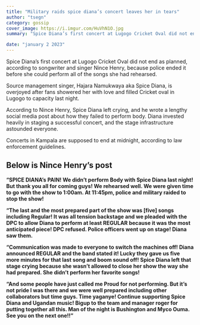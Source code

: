 ```yaml
---
title: "Military raids spice diana’s concert leaves her in tears"
author: "tsegn"
category: gossip
cover_image: https://i.imgur.com/HuVhN1O.jpg
summary: "Spice Diana’s first concert at Lugogo Cricket Oval did not end as planned, according to songwriter and singer Nince Henry, because police ended it before she could perform all of the songs"

date: "january 2 2023"
---
```


Spice Diana’s first concert at Lugogo Cricket Oval did not end as planned, according to songwriter and singer Nince Henry, because police ended it before she could perform all of the songs she had rehearsed.

Source management singer, Hajara Namukwaya aka Spice Diana, is overjoyed after fans showered her with love and filled Cricket oval in Lugogo to capacity last night.

<AdsComponent />

According to Nince Henry, Spice Diana left crying, and he wrote a lengthy social media post about how they failed to perform body.
Diana invested heavily in staging a successful concert, and the stage infrastructure astounded everyone.

Concerts in Kampala are supposed to end at midnight, according to law enforcement guidelines.

## Below is Nince Henry’s post

**“SPICE DIANA’s PAIN! We didn’t perform Body with Spice Diana last night! But thank you all for coming guys! We rehearsed well. We were given time to go with the show to 1:00am. At 11:45pm, police and military raided to stop the show!**

**“The last and the most prepared part of the show was [five] songs including Regular! It was all tension backstage and we pleaded with the DPC to allow Diana to perform at least REGULAR because it was the most anticipated piece! DPC refused. Police officers went up on stage! Diana saw them.**

<AdsComponent />

**“Communication was made to everyone to switch the machines off! Diana announced REGULAR and the band stated it! Lucky they gave us five more minutes for that last song and boom sound off! Spice Diana left that stage crying because she wasn’t allowed to close her show the way she had prepared. She didn’t perform her favorite songs!**

**“And some people have just called me Proud for not performing. But it’s not pride I was there and we were well prepared including other collaborators but time guys. Time yaganye! Continue supporting Spice Diana and Ugandan music! Bigup to the team and manager roger for putting together all this. Man of the night is Bushington and Myco Ouma. See you on the next one!!”**
